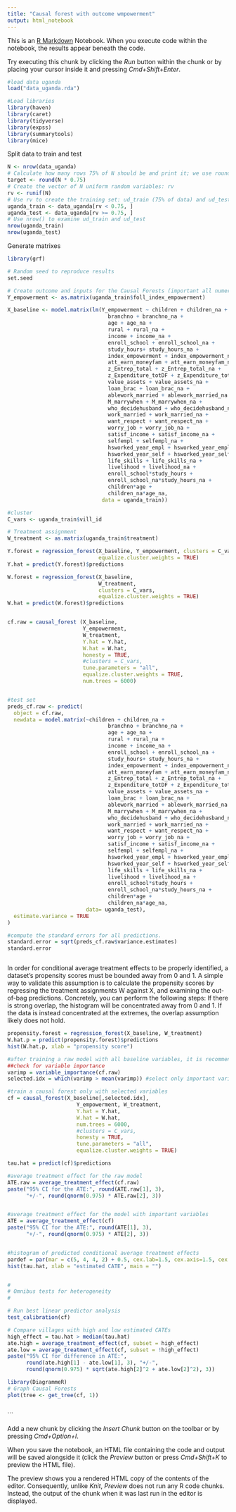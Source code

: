 ```yaml
---
title: "Causal forest with outcome wmpowerment"
output: html_notebook
---
```


This is an [R Markdown](http://rmarkdown.rstudio.com) Notebook. When you execute code within the notebook, the results appear beneath the code. 

Try executing this chunk by clicking the *Run* button within the chunk or by placing your cursor inside it and pressing *Cmd+Shift+Enter*. 

```r
#load data uganda
load("data_uganda.rda")
```


```r

#Load libraries
library(haven)
library(caret)
library(tidyverse) 
library(expss)
library(summarytools)
library(mice)

```

Split data to train and test

```r
N <- nrow(data_uganda)
# Calculate how many rows 75% of N should be and print it; we use round to get an integer
target <- round(N * 0.75)
# Create the vector of N uniform random variables: rv
rv <- runif(N)
# Use rv to create the training set: ud_train (75% of data) and ud_test (25% of data)
uganda_train <- data_uganda[rv < 0.75, ]
uganda_test <- data_uganda[rv >= 0.75, ]
# Use nrow() to examine ud_train and ud_test
nrow(uganda_train)
nrow(uganda_test)
```

Generate matrixes

```r
library(grf)

# Random seed to reproduce results
set.seed

# Create outcome and inputs for the Causal Forests (important all numeric; including dummy code the factor variables)
Y_empowerment <- as.matrix(uganda_train$foll_index_empowerment)

X_baseline <- model.matrix(lm(Y_empowerment ~ children + children_na +
                                branchno + branchno_na +
                                age + age_na +
                                rural + rural_na +
                                income + income_na + 
                                enroll_school + enroll_school_na +
                                study_hours+ study_hours_na + 
                                index_empowerment + index_empowerment_na +
                                att_earn_moneyfam + att_earn_moneyfam_na +
                                z_Entrep_total + z_Entrep_total_na +
                                z_Expenditure_totDF + z_Expenditure_totDF_na +
                                value_assets + value_assets_na +
                                loan_brac + loan_brac_na +
                                ablework_married + ablework_married_na +
                                M_marrywhen + M_marrywhen_na +
                                who_decidehusband + who_decidehusband_na +
                                work_married + work_married_na +
                                want_respect + want_respect_na +
                                worry_job + worry_job_na +
                                satisf_income + satisf_income_na +
                                selfempl + selfempl_na +
                                hsworked_year_empl + hsworked_year_empl_na +
                                hsworked_year_self + hsworked_year_self_na +
                                life_skills + life_skills_na +
                                livelihood + livelihood_na +
                                enroll_school*study_hours + 
                                enroll_school_na*study_hours_na +
                                children*age +
                                children_na*age_na,
                              data = uganda_train))

#cluster
C_vars <- uganda_train$vill_id

# Treatment assignment
W_treatment <- as.matrix(uganda_train$treatment) 
```

```r
Y.forest = regression_forest(X_baseline, Y_empowerment, clusters = C_vars,
                             equalize.cluster.weights = TRUE)
Y.hat = predict(Y.forest)$predictions

W.forest = regression_forest(X_baseline, 
                             W_treatment, 
                             clusters = C_vars, 
                             equalize.cluster.weights = TRUE)
W.hat = predict(W.forest)$predictions


cf.raw = causal_forest (X_baseline, 
                        Y_empowerment, 
                        W_treatment,
                        Y.hat = Y.hat, 
                        W.hat = W.hat,
                        honesty = TRUE,
                        #clusters = C_vars,
                        tune.parameters = "all",
                        equalize.cluster.weights = TRUE,
                        num.trees = 6000)


#test set
preds_cf.raw <- predict(
  object = cf.raw,
  newdata = model.matrix(~children + children_na +
                                branchno + branchno_na +
                                age + age_na +
                                rural + rural_na +
                                income + income_na + 
                                enroll_school + enroll_school_na +
                                study_hours+ study_hours_na + 
                                index_empowerment + index_empowerment_na +
                                att_earn_moneyfam + att_earn_moneyfam_na +
                                z_Entrep_total + z_Entrep_total_na +
                                z_Expenditure_totDF + z_Expenditure_totDF_na +
                                value_assets + value_assets_na +
                                loan_brac + loan_brac_na +
                                ablework_married + ablework_married_na +
                                M_marrywhen + M_marrywhen_na +
                                who_decidehusband + who_decidehusband_na +
                                work_married + work_married_na +
                                want_respect + want_respect_na +
                                worry_job + worry_job_na +
                                satisf_income + satisf_income_na +
                                selfempl + selfempl_na +
                                hsworked_year_empl + hsworked_year_empl_na +
                                hsworked_year_self + hsworked_year_self_na +
                                life_skills + life_skills_na +
                                livelihood + livelihood_na +
                                enroll_school*study_hours + 
                                enroll_school_na*study_hours_na +
                                children*age +
                                children_na*age_na,
                         data= uganda_test),
  estimate.variance = TRUE
)

#compute the standard errors for all predictions.
standard.error = sqrt(preds_cf.raw$variance.estimates)
standard.error
```


```r
```

In order for conditional average treatment effects to be properly identified, a dataset’s propensity scores must be bounded away from 0 and 1. A simple way to validate this assumption is to calculate the propensity scores by regressing the treatment assignments W against X, and examining the out-of-bag predictions. Concretely, you can perform the following steps:
If there is strong overlap, the histogram will be concentrated away from 0 and 1. If the data is instead concentrated at the extremes, the overlap assumption likely does not hold.

```r
propensity.forest = regression_forest(X_baseline, W_treatment)
W.hat.p = predict(propensity.forest)$predictions
hist(W.hat.p, xlab = "propensity score")
```


```r
#after training a raw model with all baseline variables, it is recommended to train additional model only with important variable
##check for variable importance
varimp = variable_importance(cf.raw)
selected.idx = which(varimp > mean(varimp)) #select only important variables and train another causal forest using only important variables

#train a causal forest only with selected variables
cf = causal_forest(X_baseline[,selected.idx], 
                      Y_empowerment, W_treatment, 
                      Y.hat = Y.hat, 
                      W.hat = W.hat, 
                      num.trees = 6000,
                      #clusters = C_vars,
                      honesty = TRUE,
                      tune.parameters = "all",
                      equalize.cluster.weights = TRUE)

tau.hat = predict(cf)$predictions
```


```r

#average treatment effect for the raw model
ATE.raw = average_treatment_effect(cf.raw)
paste("95% CI for the ATE:", round(ATE.raw[1], 3),
      "+/-", round(qnorm(0.975) * ATE.raw[2], 3))


#average treatment effect for the model with important variables
ATE = average_treatment_effect(cf)
paste("95% CI for the ATE:", round(ATE[1], 3),
      "+/-", round(qnorm(0.975) * ATE[2], 3))


#histogram of predicted conditional average treatment effects
pardef = par(mar = c(5, 4, 4, 2) + 0.5, cex.lab=1.5, cex.axis=1.5, cex.main=1.5, cex.sub=1.5)
hist(tau.hat, xlab = "estimated CATE", main = "")


#
# Omnibus tests for heterogeneity
#

# Run best linear predictor analysis
test_calibration(cf)

# Compare villages with high and low estimated CATEs
high_effect = tau.hat > median(tau.hat)
ate.high = average_treatment_effect(cf, subset = high_effect)
ate.low = average_treatment_effect(cf, subset = !high_effect)
paste("95% CI for difference in ATE:",
      round(ate.high[1] - ate.low[1], 3), "+/-",
      round(qnorm(0.975) * sqrt(ate.high[2]^2 + ate.low[2]^2), 3))

```


```r
library(DiagrammeR)
# Graph Causal Forests
plot(tree <- get_tree(cf, 1))
```


```r


```


```

Add a new chunk by clicking the *Insert Chunk* button on the toolbar or by pressing *Cmd+Option+I*.

When you save the notebook, an HTML file containing the code and output will be saved alongside it (click the *Preview* button or press *Cmd+Shift+K* to preview the HTML file). 

The preview shows you a rendered HTML copy of the contents of the editor. Consequently, unlike *Knit*, *Preview* does not run any R code chunks. Instead, the output of the chunk when it was last run in the editor is displayed.

